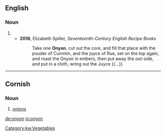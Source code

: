 ==English==

===Noun===
{{en-noun}}

# {{obsolete spelling of|onion|lang=en}}
#* '''2016''', Elizabeth Spiller, ''Seventeenth-Century English Recipe Books''
#*: Take one '''Onyon''', cut out the core, and fill that place with the pouder of Cummin, and the juyce of Rue, set on the top again, and roast the Onyon in embers, then put away the out-side, and put in a cloth, wring out the Juyce {{...}}

----

==Cornish==

===Noun===
{{head|kw|noun|g=f|singulative|onyonen}}

# [[onion]]s

[[Category:kw:Vegetables]]

[[de:onyon]]
[[io:onyon]]